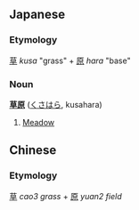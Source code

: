 ==Japanese==
===Etymology===
[[草]] ''kusa'' "grass" + [[原]] ''hara'' "base"

===Noun===
'''[[草]][[原]]''' ([[くさ]][[はら]], kusahara)

# [[Meadow]]

== Chinese ==

=== Etymology ===

[[草]] ''cao3'' ''grass'' + [[原]] ''yuan2'' ''field''
